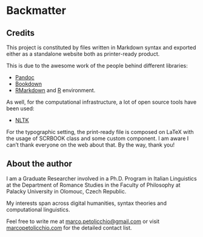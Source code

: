 \backmatter

# Backmatter {-}


## Credits {-}



This project is constituted by files written in Markdown syntax and exported either as a standalone website both as printer-ready product.




This is due to the awesome work of the people behind different libraries:

* [Pandoc](https://bookdown.org)
* [Bookdown](https://bookdown.org) 
* [RMarkdown](https://bookdown.org) and [R](https://bookdown.org) environment.

As well, for the computational infrastructure, a lot of open source tools have been used:

* [NLTK](https://bookdown.org)

For the typographic setting, the print-ready file is composed on LaTeX with the usage of SCRBOOK class and some custom component. I am aware I can't thank everyone on the web about that. By the way, thank you!




## About the author {-}

I am a Graduate Researcher involved in a Ph.D. Program in Italian Linguistics at the Department of Romance Studies in the Faculty of Philosophy at Palacky University in Olomouc, Czech Republic.

My interests span across digital humanities, syntax theories and computational linguistics.

Feel free to write me at [marco.petolicchio@gmail.com](mailto:marco.petolicchio@gmail.com) or visit [marcopetolicchio.com](http://marcopetolicchio.com) for the detailed contact list.



